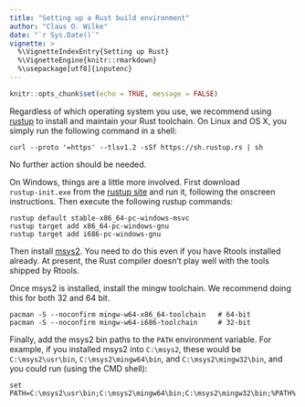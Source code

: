 ```yaml
---
title: "Setting up a Rust build environment"
author: "Claus O. Wilke"
date: "`r Sys.Date()`"
vignette: >
  %\VignetteIndexEntry{Setting up Rust}
  %\VignetteEngine{knitr::rmarkdown}
  %\usepackage[utf8]{inputenc}
---
```


```r
knitr::opts_chunk$set(echo = TRUE, message = FALSE)
```

Regardless of which operating system you use, we recommend using [rustup](https://rustup.rs/) to install and maintain your Rust toolchain. 
On Linux and OS X, you simply run the following command in a shell:
```
curl --proto '=https' --tlsv1.2 -sSf https://sh.rustup.rs | sh
```
No further action should be needed.

On Windows, things are a little more involved. First download `rustup‑init.exe` from the [rustup site](https://rustup.rs/) and run it, following the onscreen instructions. Then execute the following rustup commands:

```
rustup default stable-x86_64-pc-windows-msvc
rustup target add x86_64-pc-windows-gnu
rustup target add i686-pc-windows-gnu
```

Then install [msys2](https://www.msys2.org/). You need to do this even if you have Rtools installed already. At present, the Rust compiler doesn't play well with the tools shipped by Rtools.

Once msys2 is installed, install the mingw toolchain. We recommend doing this for both 32 and 64 bit.
```
pacman -S --noconfirm mingw-w64-x86_64-toolchain   # 64-bit
pacman -S --noconfirm mingw-w64-i686-toolchain     # 32-bit
```

Finally, add the msys2 bin paths to the `PATH` environment variable. For example, if you installed msys2 into `C:\msys2`, these would be `C:\msys2\usr\bin`, `C:\msys2\mingw64\bin`, and `C:\msys2\mingw32\bin`, and you could run (using the CMD shell):
```
set PATH=C:\msys2\usr\bin;C:\msys2\mingw64\bin;C:\msys2\mingw32\bin;%PATH%
```
